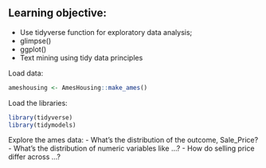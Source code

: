 

:::{.callout-note}
## Learning objective:

- Use tidyverse function for exploratory data analysis;
- glimpse()
- ggplot()
- Text mining using tidy data principles
:::

Load data:

```r
ameshousing <- AmesHousing::make_ames()
```

Load the libraries:

```r
library(tidyverse)
library(tidymodels)
```

Explore the ames data:
- What’s the distribution of the outcome, Sale_Price?
- What’s the distribution of numeric variables like ...?
- How do selling price differ across ...?

